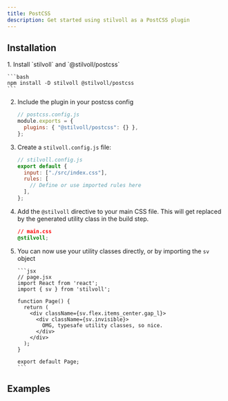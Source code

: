 ```yaml
---
title: PostCSS
description: Get started using stilvoll as a PostCSS plugin
---
```



## Installation

<Steps>
1. Install `stilvoll` and `@stilvoll/postcss`

    ```bash
    npm install -D stilvoll @stilvoll/postcss
    ```

2.  Include the plugin in your postcss config

    ```javascript
    // postcss.config.js
    module.exports = {
      plugins: { "@stilvoll/postcss": {} },
    };
    ```

3.  Create a `stilvoll.config.js` file:

    ```javascript
    // stilvoll.config.js
    export default {
      input: ["./src/index.css"],
      rules: [
        // Define or use imported rules here
      ],
    };
    ```

4.  Add the `@stilvoll` directive to your main CSS file. This will get replaced by the generated utility class in the build step.

    ```css
    // main.css
    @stilvoll;
    ```

5.  You can now use your utility classes directly, or by importing the `sv` object

        ```jsx
        // page.jsx
        import React from 'react';
        import { sv } from 'stilvoll';

        function Page() {
          return (
            <div className={sv.flex.items_center.gap_l}>
              <div className={sv.invisible}>
                OMG, typesafe utility classes, so nice.
              </div>
            </div>
          );
        }

        export default Page;
        ```

</Steps>

## Examples

<LinkCard
  title="Vite with Postcss"
  href="https://github.com/lucasdinonolte/stilvoll/tree/main/examples/vite-postcss"
/>
<LinkCard
  title="Next.js"
  href="https://github.com/lucasdinonolte/stilvoll/tree/main/examples/next.js"
/>
